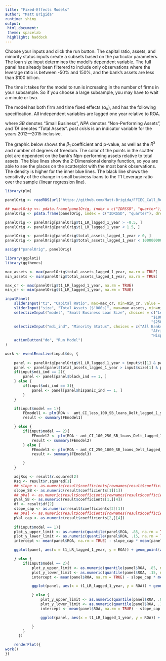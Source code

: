 ```yaml
---
title: "Fixed-Effects Models"
author: "Matt Brigida"
runtime: shiny
output: 
 html_document:
 theme: spacelab
 highlight: haddock
---
```


Choose your inputs and click the run button.  The capital ratio, assets, and minority status inputs create a subsets based on the particular parameters.  The loan size input determines the model's dependent variable.  The full panel has already been filtererd to include only observations where the leverage ratio is between -50% and 150%, and the bank's assets are less than $100 billion.

The time it takes for the model to run is increasing in the number of firms in your subsample.  So if you choose a large subsample, you may have to wait a minute or two.

The model has both firm and time fixed effects ($\alpha_{it}$), and has the following specification.  All independent variables are lagged one year relative to ROA.

\begin{equation}
ROA = \beta_1 (T1\ Lev.\ Ratio) + \beta_2 \frac{Amt.\ SB\ Loans}{TA} + \beta_3 \Delta SB\ Loans + \beta_4 \frac{NPA}{TA} + \beta_5 \frac{Deposits}{TA} + \beta_6 log(TA) + \beta_7 (post\ crisis) + \alpha_{it} + \epsilon_{it}
\end{equation}
where *SB* denotes "Small Business", *NPA* denotes "Non-Performing Assets", and *TA* denotes "Total Assets".  *post crisis* is an indicator variable for the years 2012---2015 inclusive.  

The graphic below shows the $\beta_1$ coefficient and p-value, as well as the $R^2$ and number of degrees of freedom.  The color of the points in the scatter plot are dependent on the bank's Npn-performing assets relative to total assets.  The blue lines show the 2-Dimensional density function, so you are able to see the places on the scatterplot with the most bank observations.  The density is higher for the inner blue lines.  The black line shows the sensitivity of the change in small business loans to the T1 Leverage ratio over the sample (linear regression line).

<!-- read in the data -->
```r
library(plm)

panelOrig <- readRDS(url("https://github.com/Matt-Brigida/FFIEC_Call_Reports/blob/master/querying_data_and_analysis/analyses/panel_data_analysis/full_panel/ROA_LHS/panel_mdi_ind.rds?raw=true"))

## panelOrig <<- pdata.frame(panelOrig, index = c("IDRSSD", "quarter"), drop.index=TRUE, row.names=TRUE)
panelOrig <- pdata.frame(panelOrig, index = c("IDRSSD", "quarter"), drop.index=TRUE, row.names=TRUE)

panelOrig <- panelOrig[panelOrig$t1_LR_lagged_1_year > -0.5, ]
panelOrig <- panelOrig[panelOrig$t1_LR_lagged_1_year < 1.5, ]

panelOrig <- panelOrig[panelOrig$total_assets_lagged_1_year > 0, ]
panelOrig <- panelOrig[panelOrig$total_assets_lagged_1_year < 100000000, ]

assign("panelOrig", panelOrig)
```



```r
library(ggplot2)
library(ggthemes)

max_assets <- max(panelOrig$total_assets_lagged_1_year, na.rm = TRUE)
min_assets <- min(panelOrig$total_assets_lagged_1_year, na.rm = TRUE)

max_cr <- max(panelOrig$t1_LR_lagged_1_year, na.rm = TRUE)
min_cr <- min(panelOrig$t1_LR_lagged_1_year, na.rm = TRUE)

inputPanel(
    sliderInput("t1", "Capital Ratio", max=max_cr, min=min_cr, value = c(.05, .2), step = 0.01),
    sliderInput("size", "Total Assets ($'000s)", max=max_assets, min=min_assets, value = c(1000, 1000000), step = 100),
    selectizeInput("model", "Small Business Loan Size", choices = c("Less $100,000" = 1,
                                                                  "$100,000 to $250,000" = 2,
                                                                  "$250,000 to $1,000,000" = 3)),
    selectizeInput("mdi_ind", "Minority Status", choices = c("All Banks" = 1,
                                                                  "African-American-Owned" = 2,
                                                                  "Hispanic-Owned" = 3)),    
    actionButton("do", "Run Model")
)

work <- eventReactive(input$do, {
    
    panel <- panelOrig[panelOrig$t1_LR_lagged_1_year > input$t1[1] & panelOrig$t1_LR_lagged_1_year < input$t1[2], ]
    panel <- panel[panel$total_assets_lagged_1_year > input$size[1] & panel$total_assets_lagged_1_year < input$size[2], ]
    if(input$mdi_ind == 2){
        panel <- panel[panel$black_ind == 1, ]
    } else {
        if(input$mdi_ind == 3){
            panel <- panel[panel$hispanic_ind == 1, ]
        }
    }

    if(input$model == 1){
        FEmodel1 <- plm(ROA ~  amt_CI_less_100_SB_loans_Delt_lagged_1_year + t1_LR_lagged_1_year + less_100_lagged_SB_loans_TA + NPA_TA + I(log(panel$total_assets_lagged_1_year)) + TD_TA + I(post_crisis_ind), data = panel, model = "within", effect = "twoways")
        result <- summary(FEmodel1)

    } else {
        if(input$model == 2){
            FEmodel2 <- plm(ROA ~ amt_CI_100_250_SB_loans_Delt_lagged_1_year + t1_LR_lagged_1_year + X100_250_lagged_SB_loans_TA + NPA_TA + I(log(panel$total_assets_lagged_1_year)) + TD_TA + I(post_crisis_ind), data = panel, model = "within", effect = "twoways")
            result <- summary(FEmodel2) 
        } else {
            FEmodel3 <- plm(ROA ~ amt_CI_250_1000_SB_loans_Delt_lagged_1_year + t1_LR_lagged_1_year + X250_1000_lagged_SB_loans_TA + NPA_TA + I(log(panel$total_assets_lagged_1_year)) + TD_TA + I(post_crisis_ind), data = panel, model = "within", effect = "twoways")
            result <- summary(FEmodel3)

        }
    }

    adjRsq <- result$r.squared[2]
    Rsq <- result$r.squared[1]
    ## slope <- as.numeric(result$coefficients[rownames(result$coefficients) == "t1_LR_lagged_1_year",][1])
    slope_SB <- as.numeric(result$coefficients[1][1])
    ## pVal <- as.numeric(result$coefficients[rownames(result$coefficients) == "t1_LR_lagged_1_year",][4])
    pVal_SB <- as.numeric(result$coefficients[1,][4])
    df <- result$df[2]
    slope_cap <- as.numeric(result$coefficients[2][1])
    ## pVal <- as.numeric(result$coefficients[rownames(result$coefficients) == "t1_LR_lagged_1_year",][4])
    pVal_cap <- as.numeric(result$coefficients[2,][4])
    
    if(input$model == 1){
    plot_y_upper_limit <- as.numeric(quantile(panel$ROA, .85, na.rm = TRUE))
    plot_y_lower_limit <- as.numeric(quantile(panel$ROA, .15, na.rm = TRUE))
    intercept <- mean(panel$ROA, na.rm = TRUE) - slope_cap * mean(panel$t1_LR_lagged_1_year, na.rm = TRUE)

    ggplot(panel, aes(x = t1_LR_lagged_1_year, y = ROA)) + geom_point(aes(colour = NPA_TA)) + scale_colour_gradient(low = "green") + theme_hc(bgcolor = "darkunica") + geom_density_2d() + ylim(plot_y_lower_limit, plot_y_upper_limit) + labs(title = paste0("Capital Ratio Coef: ", round(slope_cap, 2), " | P-value: ", round(pVal_cap, 2), "  Change SB Loans Coef: ", round(slope_SB, 2), " | P-Value: ", round(pVal_SB, 2)), subtitle = paste0("R-sq: ", round(Rsq, 4), "| Adj-R-sq: ", round(adjRsq, 4), "| Deg. Freedom: ", round(df, 0)), x = "T1 Leverage Ratio", y = "ROA") + geom_abline(slope = slope_cap, intercept = intercept)#  + theme_solarized()  + scale_colour_hc("darkunica")

    } else {
        if(input$model == 2){
            plot_y_upper_limit <- as.numeric(quantile(panel$ROA, .85, na.rm = TRUE))
            plot_y_lower_limit <- as.numeric(quantile(panel$ROA, .15, na.rm = TRUE))
            intercept <- mean(panel$ROA, na.rm = TRUE) - slope_cap * mean(panel$t1_LR_lagged_1_year, na.rm = TRUE)

            ggplot(panel, aes(x = t1_LR_lagged_1_year, y = ROA)) + geom_point(aes(colour = NPA_TA)) + scale_colour_gradient(low = "green") + theme_hc(bgcolor = "darkunica") + geom_density_2d() +  ylim(plot_y_lower_limit, plot_y_upper_limit) + labs(title = paste0("Capital Ratio Coef: ", round(slope_cap, 2), " | P-value: ", round(pVal_cap, 2), "  Change SB Loans Coef: ", round(slope_SB, 2), " | P-Value: ", round(pVal_SB, 2)), subtitle = paste0("R-sq: ", round(Rsq, 4), "| Adj-R-sq: ", round(adjRsq, 4), "| Deg. Freedom: ", round(df, 0)), x = "T1 Leverage Ratio", y = "ROA") + geom_abline(slope = slope_cap, intercept = intercept) # theme_solarized(light = TRUE) + 

            } else {
                plot_y_upper_limit <- as.numeric(quantile(panel$ROA, .85, na.rm = TRUE))
                plot_y_lower_limit <- as.numeric(quantile(panel$ROA, .15, na.rm = TRUE))
                intercept <- mean(panel$ROA, na.rm = TRUE) - slope_cap * mean(panel$t1_LR_lagged_1_year, na.rm = TRUE)

                ggplot(panel, aes(x = t1_LR_lagged_1_year, y = ROA)) + geom_point(aes(colour = NPA_TA)) + scale_colour_gradient(low = "green") + theme_hc(bgcolor = "darkunica") + geom_density_2d() + ylim(plot_y_lower_limit, plot_y_upper_limit) + labs(title = paste0("Capital Ratio Coef: ", round(slope_cap, 2), " | P-value: ", round(pVal_cap, 2), "  Change SB Loans Coef: ", round(slope_SB, 2), " | P-Value: ", round(pVal_SB, 2)), subtitle = paste0("R-sq: ", round(Rsq, 4), "| Adj-R-sq: ", round(adjRsq, 4), "| Deg. Freedom: ", round(df, 0)), x = "T1 Leverage Ratio", y = "ROA") + geom_abline(slope = slope_cap, intercept = intercept) # theme_solarized(light = TRUE) +

            }
        }
      })

    renderPlot({
work()
})

```

<!-- ## Data Visualizations -->

<!-- ```{r echo=FALSE, message=FALSE, warning=FALSE} -->
<!-- library(ggplot2) -->
<!-- library(ggthemes) -->
<!-- renderPlot( -->
<!-- ggplot(panelOrig, aes(t1_LR_lagged_1_year)) + -->
<!--   geom_histogram()     -->
<!-- ) -->
<!-- ``` -->
